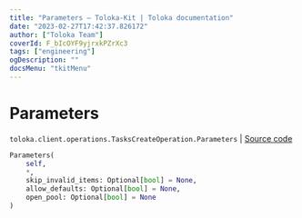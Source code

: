 ```yaml
---
title: "Parameters — Toloka-Kit | Toloka documentation"
date: "2023-02-27T17:42:37.826172"
author: ["Toloka Team"]
coverId: F_bIcOYF9yjrxkPZrXc3
tags: ["engineering"]
ogDescription: ""
docsMenu: "tkitMenu"
---
```


# Parameters
`toloka.client.operations.TasksCreateOperation.Parameters` | [Source code](https://github.com/Toloka/toloka-kit/blob/v1.1.4/src/client/operations.py#L285)

```python
Parameters(
    self,
    *,
    skip_invalid_items: Optional[bool] = None,
    allow_defaults: Optional[bool] = None,
    open_pool: Optional[bool] = None
)
```